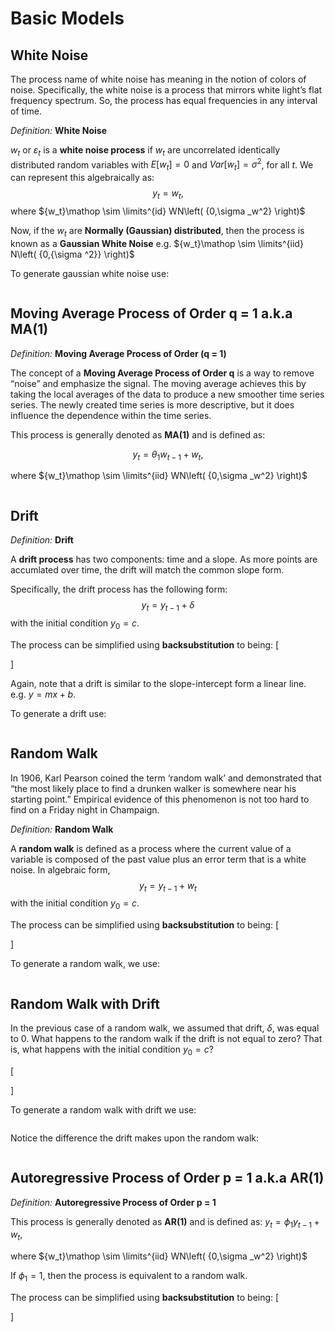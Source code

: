 # Basic Models

## White Noise

The process name of white noise has meaning in the notion of colors of noise. Specifically, the white noise is a process that mirrors white light's flat frequency spectrum. So, the process has equal frequencies in any interval of time.

*Definition:* **White Noise**

$w_t$ or $\varepsilon _t$ is a **white noise process** if $w_t$ are uncorrelated identically distributed random variables with
$E\left[w_t\right] = 0$ and $Var\left[w_t\right] = \sigma ^2$, for all $t$. We can represent this algebraically as:
$$y_t = w_t,$$
where ${w_t}\mathop \sim \limits^{id} WN\left( {0,\sigma _w^2} \right)$

Now, if the $w_t$ are **Normally (Gaussian) distributed**, then the process is known as a **Gaussian White Noise** e.g. ${w_t}\mathop \sim \limits^{iid} N\left( {0,{\sigma ^2}} \right)$

To generate gaussian white noise use:

```r
```


## Moving Average Process of Order q = 1 a.k.a MA(1)

*Definition:* **Moving Average Process of Order (q = 1)**

The concept of a **Moving Average Process of Order q** is a way to remove "noise" and emphasize the signal. The moving average achieves this by taking the local averages of the data to produce a new smoother time series series. The newly created time series is more descriptive, but it does influence the dependence within the time series.

This process is generally denoted as **MA(1)** and is defined as:

$${y_t} = {\theta _1}{w_{t - 1}} + {w_t},$$

where ${w_t}\mathop \sim \limits^{iid} WN\left( {0,\sigma _w^2} \right)$

```r
```

## Drift

*Definition:* **Drift**

A **drift process** has two components: time and a slope. As more points are accumlated over time, the drift will match the common slope form.

Specifically, the drift process has the following form:
$$y_t = y_{t-1} + \delta $$
with the initial condition $y_0 = c$.

The process can be simplified using **backsubstitution** to being:
\[\begin{aligned}
  {y_t} &= {y_{t - 1}} + \delta \\
   &= \left( {{y_{t - 2}} + \delta} \right) + \delta \\
   &\vdots  \\
   &= \sum\limits_{i = 1}^t {\delta}  + y_0 \\ 
   {y_t} &= t{\delta} + c  \\ 
\end{aligned} \]

Again, note that a drift is similar to the slope-intercept form a linear line. e.g. $y = mx + b$.

To generate a drift use:

```r
```

## Random Walk

In 1906, Karl Pearson coined the term 'random walk' and demonstrated that "the most likely place to find a drunken walker is somewhere near his starting point." Empirical evidence of this phenomenon is not too hard to find on a Friday night in Champaign.

*Definition:* **Random Walk**

A **random walk** is defined as a process where the current value of a variable is composed of the past value plus an error term that is a white noise. In algebraic form,
$$y_t = y_{t-1} + w_t$$
with the initial condition $y_0 = c$.

The process can be simplified using **backsubstitution** to being:
\[\begin{aligned}
  {y_t} &= {y_{t - 1}} + {w_t} \\
   &= \left( {{y_{t - 2}} + {w_{t - 1}}} \right) + {w_t} \\
   &\vdots  \\
  {y_t} &= \sum\limits_{i = 1}^t {{w_i}} + y_0 =  \sum\limits_{i = 1}^t {{w_i}} + c \\ 
\end{aligned} \]

To generate a random walk, we use:

```r
```

## Random Walk with Drift

In the previous case of a random walk, we assumed that drift, $\delta$, was equal to 0. What happens to the random walk if the drift is not equal to zero? That is, what happens with the initial condition $y_0 = c$?

\[\begin{aligned}
  {y_t} &= {y_{t - 1}} + {w_t} + \delta \\
   &= \left( {{y_{t - 2}} + {w_{t - 1}} + \delta} \right) + {w_t} + \delta \\
   &\vdots  \\
  {y_t} &= \sum\limits_{i = 1}^t {\left({w_{i} + \delta}\right)} + y_0 =  \sum\limits_{i = 1}^t {{w_i}} + t\delta + c \\ 
\end{aligned} \]

To generate a random walk with drift we use:

```r
```

Notice the difference the drift makes upon the random walk:

```r
```

## Autoregressive Process of Order p = 1 a.k.a AR(1)

*Definition:* **Autoregressive Process of Order p = 1**

This process is generally denoted as **AR(1)** and is defined as:
${y_t} = {\phi _1}{y_{t - 1}} + {w_t},$

where ${w_t}\mathop \sim \limits^{iid} WN\left( {0,\sigma _w^2} \right)$

If $\phi _1 = 1$, then the process is equivalent to a random walk.

The process can be simplified using **backsubstitution** to being:
\[\begin{aligned}
 {y_t} &= {\phi _t}{y_{t - 1}} + {w_t} \\
   &= {\phi _1}\left( {{\phi _1}{y_{t - 2}} + {w_{t - 1}}} \right) + {w_t} \\
   &= \phi _1^2{y_{t - 2}} + {\phi _1}{w_{t - 1}} + {w_t} \\
   &\vdots  \\
   &= {\phi ^t}{y_0} + \sum\limits_{i = 0}^{t - 1} {\phi _1^i{w_{t - i}}}
\end{aligned}\]

```r
```